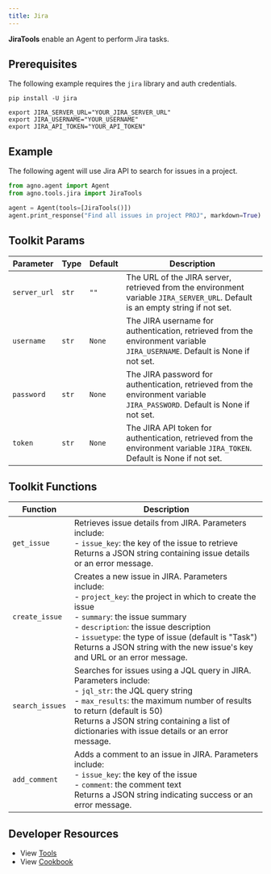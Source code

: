 ```yaml
---
title: Jira
---
```


**JiraTools** enable an Agent to perform Jira tasks.

## Prerequisites

The following example requires the `jira` library and auth credentials.

```shell
pip install -U jira
```

```shell
export JIRA_SERVER_URL="YOUR_JIRA_SERVER_URL"
export JIRA_USERNAME="YOUR_USERNAME"
export JIRA_API_TOKEN="YOUR_API_TOKEN"
```

## Example

The following agent will use Jira API to search for issues in a project.

```python cookbook/tools/jira_tools.py
from agno.agent import Agent
from agno.tools.jira import JiraTools

agent = Agent(tools=[JiraTools()])
agent.print_response("Find all issues in project PROJ", markdown=True)
```

## Toolkit Params

| Parameter    | Type  | Default | Description                                                                                                                   |
| ------------ | ----- | ------- | ----------------------------------------------------------------------------------------------------------------------------- |
| `server_url` | `str` | `""`    | The URL of the JIRA server, retrieved from the environment variable `JIRA_SERVER_URL`. Default is an empty string if not set. |
| `username`   | `str` | `None`  | The JIRA username for authentication, retrieved from the environment variable `JIRA_USERNAME`. Default is None if not set.    |
| `password`   | `str` | `None`  | The JIRA password for authentication, retrieved from the environment variable `JIRA_PASSWORD`. Default is None if not set.    |
| `token`      | `str` | `None`  | The JIRA API token for authentication, retrieved from the environment variable `JIRA_TOKEN`. Default is None if not set.      |

## Toolkit Functions

| Function        | Description                                                                                                                                                                                                                                                                                                                           |
| --------------- | ------------------------------------------------------------------------------------------------------------------------------------------------------------------------------------------------------------------------------------------------------------------------------------------------------------------------------------- |
| `get_issue`     | Retrieves issue details from JIRA. Parameters include:<br/>- `issue_key`: the key of the issue to retrieve<br/>Returns a JSON string containing issue details or an error message.                                                                                                                                                    |
| `create_issue`  | Creates a new issue in JIRA. Parameters include:<br/>- `project_key`: the project in which to create the issue<br/>- `summary`: the issue summary<br/>- `description`: the issue description<br/>- `issuetype`: the type of issue (default is "Task")<br/>Returns a JSON string with the new issue's key and URL or an error message. |
| `search_issues` | Searches for issues using a JQL query in JIRA. Parameters include:<br/>- `jql_str`: the JQL query string<br/>- `max_results`: the maximum number of results to return (default is 50)<br/>Returns a JSON string containing a list of dictionaries with issue details or an error message.                                             |
| `add_comment`   | Adds a comment to an issue in JIRA. Parameters include:<br/>- `issue_key`: the key of the issue<br/>- `comment`: the comment text<br/>Returns a JSON string indicating success or an error message.                                                                                                                                   |

## Developer Resources

- View [Tools](https://github.com/agno-agi/agno/blob/main/libs/agno/agno/tools/jira.py)
- View [Cookbook](https://github.com/agno-agi/agno/blob/main/cookbook/tools/jira_tools.py)
